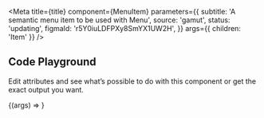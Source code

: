 
<Meta
  title={title}
  component={MenuItem}
  parameters={{
    subtitle: 'A semantic menu item to be used with Menu',
    source: 'gamut',
    status: 'updating',
    figmaId: 'r5Y0iuLDFPXy8SmYX1UW2H',
  }}
  args={{ children: 'Item' }}
/>

## Code Playground

Edit attributes and see what’s possible to do with this component or get the exact output you want.

<Canvas>
  <Story name="MenuItem">{(args) => <MenuItem {...args} />}</Story>
</Canvas>

<PropsTable story="MenuItem" />

